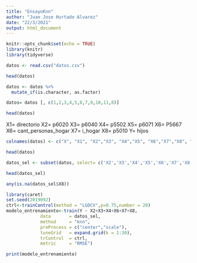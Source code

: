 ```yaml
---
title: "EnsayoKnn"
author: "Juan Jose Hurtado Alvarez"
date: "22/3/2021"
output: html_document
---
```


```r
knitr::opts_chunk$set(echo = TRUE)
library(knitr)
library(tidyverse)

```


```r
datos <- read.csv("datos.csv")
```

```r
head(datos)
```


```r
datos <- datos %>%
  mutate_if(is.character, as.factor)
```

```r
datos= datos [, c(1,2,3,4,5,6,7,9,10,11,8)]
```

```r
head(datos)
```
X1= directorio
X2= p6020
X3= p6040
X4= p5502
X5= p6071
X6= P5667
X6= cant_personas_hogar
X7= i_hogar
X8= p5010
Y= hijos

```r
colnames(datos) <- c("X", "X1", "X2","X3", "X4","X5", "X6","X7","X8", "X9", "Y")
```

```r
head(datos)
```

```r
datos_sel <- subset(datos, select= c('X2','X3','X4','X5','X6','X7','X8','Y'))
```

```r
head(datos_sel)
```

```r
any(is.na(datos_sel$X8))
```



```r
library(caret)
set.seed(2019092)
ctrl<-trainControl(method = "LGOCV",p=0.75,number = 20)
modelo_entrenamiento<-train(Y ~ X2+X3+X4+X6+X7+X8,
             data       = datos_sel,
             method     = "knn",
             preProcess = c("center","scale"),
             tuneGrid   = expand.grid(k = 1:30),
             trControl  = ctrl,
             metric     = "RMSE")
```

```r
print(modelo_entrenamiento)
```
